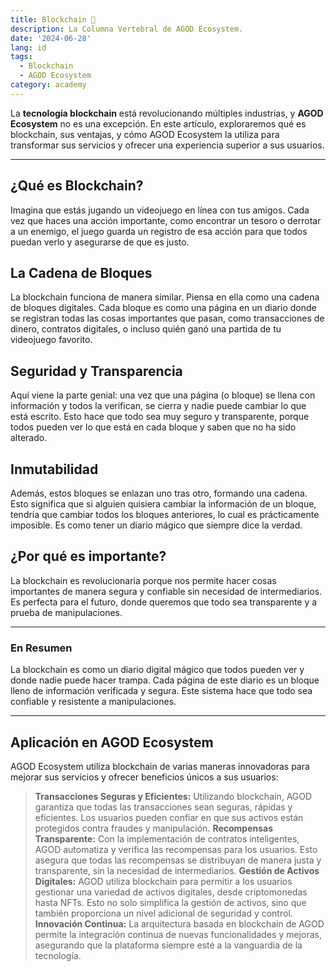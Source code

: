 ```yaml
---
title: Blockchain 🤩
description: La Columna Vertebral de AGOD Ecosystem.
date: '2024-06-28'
lang: id
tags:
  - Blockchain
  - AGOD Ecosystem
category: academy
---
```



La **tecnología blockchain** está revolucionando múltiples industrias, y **AGOD Ecosystem** no es una excepción. En este artículo, exploraremos qué es blockchain, sus ventajas, y cómo AGOD Ecosystem la utiliza para transformar sus servicios y ofrecer una experiencia superior a sus usuarios.

---

## ¿Qué es Blockchain?

Imagina que estás jugando un videojuego en línea con tus amigos. Cada vez que haces una acción importante, como encontrar un tesoro o derrotar a un enemigo, el juego guarda un registro de esa acción para que todos puedan verlo y asegurarse de que es justo.

## La Cadena de Bloques

La blockchain funciona de manera similar. Piensa en ella como una cadena de bloques digitales. Cada bloque es como una página en un diario donde se registran todas las cosas importantes que pasan, como transacciones de dinero, contratos digitales, o incluso quién ganó una partida de tu videojuego favorito.

## Seguridad y Transparencia

Aquí viene la parte genial: una vez que una página (o bloque) se llena con información y todos la verifican, se cierra y nadie puede cambiar lo que está escrito. Esto hace que todo sea muy seguro y transparente, porque todos pueden ver lo que está en cada bloque y saben que no ha sido alterado.

## Inmutabilidad

Además, estos bloques se enlazan uno tras otro, formando una cadena. Esto significa que si alguien quisiera cambiar la información de un bloque, tendría que cambiar todos los bloques anteriores, lo cual es prácticamente imposible. Es como tener un diario mágico que siempre dice la verdad.

## ¿Por qué es importante?

La blockchain es revolucionaria porque nos permite hacer cosas importantes de manera segura y confiable sin necesidad de intermediarios. Es perfecta para el futuro, donde queremos que todo sea transparente y a prueba de manipulaciones.

---

### En Resumen

La blockchain es como un diario digital mágico que todos pueden ver y donde nadie puede hacer trampa. Cada página de este diario es un bloque lleno de información verificada y segura. Este sistema hace que todo sea confiable y resistente a manipulaciones.

---

## Aplicación en AGOD Ecosystem

AGOD Ecosystem utiliza blockchain de varias maneras innovadoras para mejorar sus servicios y ofrecer beneficios únicos a sus usuarios:

> **Transacciones Seguras y Eficientes:** Utilizando blockchain, AGOD garantiza que todas las transacciones sean seguras, rápidas y eficientes. Los usuarios pueden confiar en que sus activos están protegidos contra fraudes y manipulación.
> **Recompensas Transparente:** Con la implementación de contratos inteligentes, AGOD automatiza y verifica las recompensas para los usuarios. Esto asegura que todas las recompensas se distribuyan de manera justa y transparente, sin la necesidad de intermediarios.
> **Gestión de Activos Digitales:** AGOD utiliza blockchain para permitir a los usuarios gestionar una variedad de activos digitales, desde criptomonedas hasta NFTs. Esto no solo simplifica la gestión de activos, sino que también proporciona un nivel adicional de seguridad y control.
> **Innovación Continua:** La arquitectura basada en blockchain de AGOD permite la integración continua de nuevas funcionalidades y mejoras, asegurando que la plataforma siempre esté a la vanguardia de la tecnología.

